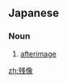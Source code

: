 ==Japanese==
{{ja-kanjitab|ざん|ぞう|yomi=on}}

===Noun===
{{ja-noun|ざんぞう}}

# [[afterimage]]

[[zh:残像]]